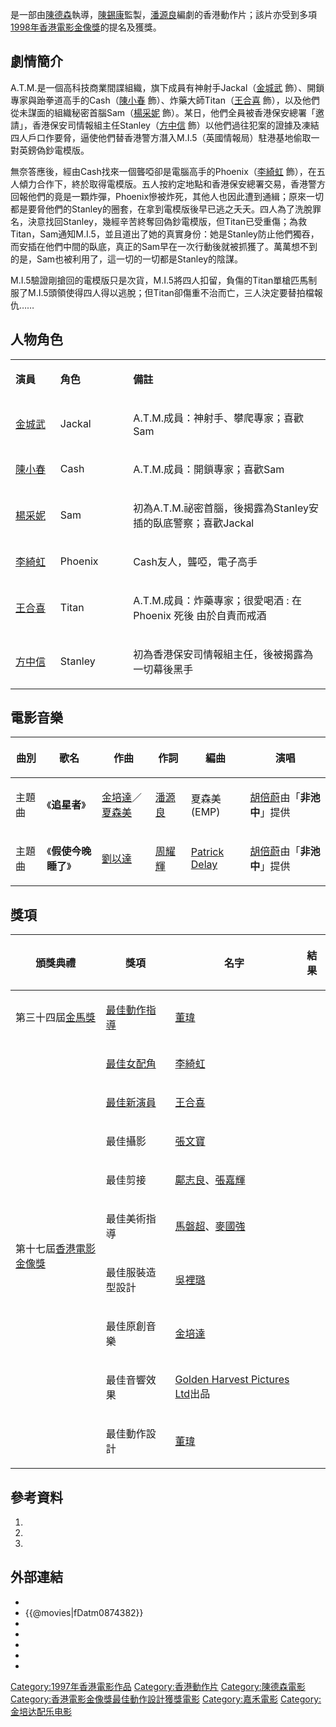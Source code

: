 {{电影信息框
| name = 神偷諜影
| original_name = ''{{lang|en|Downtown Torpedoes}}''
| image = Downtown Torpedoes poster.jpg
| cn_image = 
| hk_image = 
| tw_image = 
| caption = 
| director = [[陳德森|陳德森]]
| executive_producer = 
| producer = [[陳錫康|陳錫康]]
| producer_2 = 張志光、林子雄
| writer = [[潘源良|潘源良]]
| narrator = 
| production_supervisor = 
| starring = [[金城武|金城武]]<br>[[陳小春|陳小春]]<br>[[楊采妮|楊采妮]]<br>[[李綺虹|李綺虹]]
| music = [[金培達|金培達]]
| maintheme = 〈追星者〉／[[胡倍蔚|胡倍蔚]]
| cinematography = [[張文寶|張文寶]]
| editing = [[鄺志良|鄺志良]]、[[張嘉輝|張嘉輝]]
| art director = [[馬磐超|馬磐超]]
| deputy art director = [[麥國強|麥國強]]
| asst. art director = [[徐碩朋|徐碩朋]]
| studio = [[泛亞娛樂製作有限公司|泛亞娛樂製作有限公司]]
| distributor = [[嘉禾電影|嘉禾娛樂事業有限公司 (香港)]]
| released = {{HK}}：{{film date|1997|8|9}}<br>{{KOR}}：{{film date|1997|11|29}}
| sec-title = 
| rate = IIB（香港）
| runtime = 89 分鐘
| country = {{香港電影產地}}
| language = 粵語
| imdb_id = tt0156998
| amg_id = 1:212112
| budget = 
| gross = HK $11,965,985.00
| preceded_by = 
| followed_by = 
| cn_name = 
| hk_name = 
| tw_name = 
}}

{{engname|《神偷諜影》|''Downtown Torpedoes''}}是一部由[[陳德森|陳德森]]執導，[[陳錫康|陳錫康]]監製，[[潘源良|潘源良]]編劇的香港動作片；該片亦受到多項[[1998年香港電影金像獎|1998年香港電影金像獎]]的提名及獲獎。

== 劇情簡介 ==
A.T.M.是一個高科技商業間諜組織，旗下成員有神射手Jackal（[[金城武|金城武]] 飾）、開鎖專家與跆拳道高手的Cash（[[陳小春|陳小春]] 飾）、炸藥大師Titan（[[王合喜|王合喜]] 飾），以及他們從未謀面的組織秘密首腦Sam（[[楊采妮|楊采妮]] 飾）。某日，他們全員被香港保安總署「邀請」，香港保安司情報組主任Stanley（[[方中信|方中信]] 飾）以他們過往犯案的證據及凍結四人戶口作要脅，逼使他們替香港警方潛入M.I.5（英國情報局）駐港基地偷取一對英鎊偽鈔電模版。

無奈答應後，經由Cash找來一個聾啞卻是電腦高手的Phoenix（[[李綺虹|李綺虹]] 飾），在五人傾力合作下，終於取得電模版。五人按約定地點和香港保安總署交易，香港警方回報他們的竟是一顆炸彈，Phoenix慘被炸死，其他人也因此遭到通緝；原來一切都是要脅他們的Stanley的圈套，在拿到電模版後早已逃之夭夭。四人為了洗脫罪名，決意找回Stanley，幾經辛苦終奪回偽鈔電模版，但Titan已受重傷；為救Titan，Sam通知M.I.5，並且道出了她的真實身份：她是Stanley防止他們獨吞，而安插在他們中間的臥底，真正的Sam早在一次行動後就被抓獲了。萬萬想不到的是，Sam也被利用了，這一切的一切都是Stanley的陰謀。

M.I.5驗證剛搶回的電模版只是次貨，M.I.5將四人扣留，負傷的Titan單槍匹馬制服了M.I.5頭領使得四人得以逃脫；但Titan卻傷重不治而亡，三人決定要替拍檔報仇……

== 人物角色 ==
{|class="wikitable" width="60%"
|- style="background:cornflowerblue; color:white" align=center
|style="width:1%"|'''演員'''||style="width:1%"|'''角色'''||style="width:6%"|'''備註'''
|-
|[[金城武|金城武]]||Jackal||A.T.M.成員：神射手、攀爬專家；喜歡Sam
|-
|[[陳小春|陳小春]]||Cash||A.T.M.成員：開鎖專家；喜歡Sam
|-
|[[楊采妮|楊采妮]]||Sam||初為A.T.M.祕密首腦，後揭露為Stanley安插的臥底警察；喜歡Jackal
|-
|[[李綺虹|李綺虹]]||Phoenix||Cash友人，聾啞，電子高手
|-
|[[王合喜|王合喜]]||Titan||A.T.M.成員：炸藥專家；很愛喝酒 : 在 Phoenix 死後 由於自責而戒酒
|-
|[[方中信|方中信]]||Stanley||初為香港保安司情報組主任，後被揭露為一切幕後黑手
|}

== 電影音樂 ==
{| class="wikitable"
! 曲別 !! 歌名 !! 作曲 !! 作詞　!! 編曲 !! 演唱
|-
|主題曲||《'''追星者'''》||[[金培達|金培達]]／[[夏森美|夏森美]]||[[潘源良|潘源良]]||夏森美 (EMP)||[[胡倍蔚|胡倍蔚]]由「'''非池中'''」提供
|-
|主題曲||《'''假使今晚睡了'''》||[[劉以達|劉以達]]||[[周耀輝|周耀輝]]||[[Patrick_Delay|Patrick Delay]]||[[胡倍蔚|胡倍蔚]]由「'''非池中'''」提供
|}

== 獎項 ==
{|class="wikitable" 
!頒獎典禮!!獎項!!名字!!結果
|-
|第三十四屆[[金馬獎|金馬獎]]||[[金馬獎獎項列表#最佳動作設計|最佳動作指導]]||[[董瑋|董瑋]]||{{nom}}
|-
|rowspan="9"|第十七屆[[香港電影金像獎|香港電影金像獎]]||[[香港電影金像獎最佳女配角|最佳女配角]]||[[李綺虹|李綺虹]]||{{nom}}
|-
|[[香港電影金像獎最佳新演員|最佳新演員]]||[[王合喜|王合喜]]||{{nom}}
|-
|最佳攝影||[[張文寶|張文寶]]||{{nom}}
|-
|最佳剪接||[[鄺志良|鄺志良]]、[[張嘉輝|張嘉輝]]||{{nom}}
|-
|最佳美術指導||[[馬磐超|馬磐超]]、[[麥國強|麥國強]]||{{nom}}
|-
|最佳服裝造型設計||[[吳裡璐|吳裡璐]]||{{nom}}
|-
|最佳原創音樂||[[金培達|金培達]]||{{nom}}
|-
|最佳音響效果||[[橙天嘉禾|Golden Harvest Pictures Ltd]]出品||{{nom}}
|-
|最佳動作設計||[[董瑋|董瑋]]||{{won}}
|}

== 參考資料 ==
# {{cite web |url= http://hi.baidu.com/chinagcw/blog/item/98e518d1a1be85df572c84e2.htmll |title= 【香港電影】《神偷諜影》（Downtown Torpedoes）（1997/08） |author= 翻白 |date= 2010年4月24日 |work= 影視歌空間 |publisher=  |accessdate= 2010年10月25日 |language= zh }}{{Dead link|date=2020年4月 |bot=InternetArchiveBot |fix-attempted=yes }}
# {{cite web|url= http://ns1.octavian.net/db/movies/view.mhtml?id=8287&display_set=big5|title= 神偷諜影(1997)|author= Dennis Lee|date= |work= 香港影庫|publisher= |accessdate= 2010年10月25日|language= zh|archive-date= 2019年9月25日|archive-url= https://web.archive.org/web/20190925180109/http://ns1.octavian.net/db/movies/view.mhtml?id=8287&display_set=big5|dead-url= no}}
# {{cite web|url=http://gy99.org/Database/dianying/405241.html|title=神偷諜影Downtown torpedoes|author=|date=|work=光影久久資料庫|publisher=|accessdate=2010年10月25日|language=zh|deadurl=yes|archiveurl=https://web.archive.org/web/20150407005738/http://gy99.org/database/dianying/405241.html|archivedate=2015年4月7日}}

== 外部連結 ==
*{{hkmdb title|8287}}
*{{@movies|fDatm0874382}}
*{{douban}}
*{{Mtime|11758}}
*{{Amg movie|212112}}
*{{rotten-tomatoes|downtown_torpedoes}}
*{{imdb title|0156998}}

{{陈德森}}
{{楊采妮}}
{{香港電影金像獎最佳動作設計}}
[[Category:1997年香港電影作品|Category:1997年香港電影作品]]
[[Category:香港動作片|Category:香港動作片]]
[[Category:陳德森電影|Category:陳德森電影]]
[[Category:香港電影金像獎最佳動作設計獲獎電影|Category:香港電影金像獎最佳動作設計獲獎電影]]
[[Category:嘉禾電影|Category:嘉禾電影]]
[[Category:金培达配乐电影|Category:金培达配乐电影]]